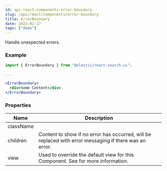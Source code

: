 ```yaml
---
id: api-react-components-error-boundary
slug: /api/react/components/error-boundary
title: ErrorBoundary
date: 2022-02-27
tags: ["demo"]
---
```


Handle unexpected errors.

### Example

```jsx
import { ErrorBoundary } from "@elastic/react-search-ui";

...

<ErrorBoundary>
  <div>Some Content</div>
</ErrorBoundary>
```

### Properties

| Name      | Description                                                                                                                                                                                 |
| --------- | ------------------------------------------------------------------------------------------------------------------------------------------------------------------------------------------- |
| className |                                                                                                                                                                                             |
| children  | Content to show if no error has occurred, will be replaced with error messaging if there was an error.                                                                                      |
| view      | Used to override the default view for this Component. See <DocLink id="advanced" section="component-views-and-html" text="Customization: Component views and HTML" /> for more information. |
